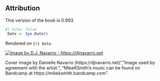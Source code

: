#  {.unnumbered #index}

::: {.content-visible when-format=html}
# Attribution  {.unnumbered}

This version of the book is 0.993

```r
#| echo: false
 Date <- Sys.Date()
```

Rendered on `{r} Date`.

[![Image by D.J. Navarro - https://djnavarro.net](images/Album_Cover.png){fig-alt="Album cover for Mike K Smith's album \"The Lazy Producer\". The cover shows a generative art image created by Danielle Navarro which has two concentric circles white on indigo and black with many white slashes and whispers. The image has four quadrants. Near the centre are three V-shapes" fig-align="center"}](https://mikeksmith.bandcamp.com)
:::

Cover image by Danielle Navarro (https://djnavarro.net)", "Image used by agreement with the artist.", "MikeKSmith's music can be found on Bandcamp at https://mikeksmith.bandcamp.com". 

